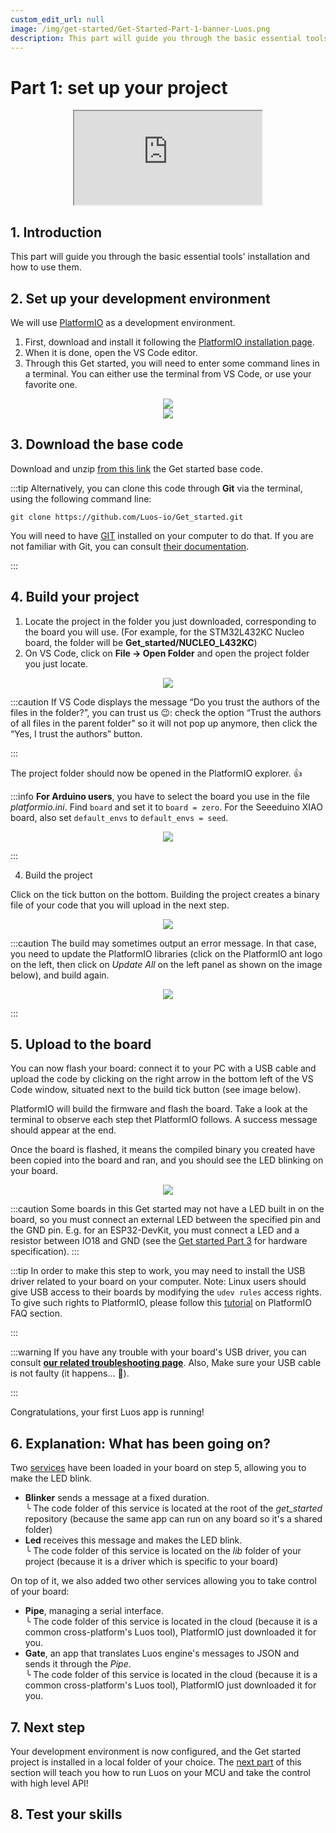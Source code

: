 ```yaml
---
custom_edit_url: null
image: /img/get-started/Get-Started-Part-1-banner-Luos.png
description: This part will guide you through the basic essential tools' installation and how to use them.
---
```



# Part 1: set up your project

<div align="center">
  <iframe
    className="player_iframe"
    src="https://www.youtube.com/embed/zxr1K7mDP2M?feature=oembed"
    allow="accelerometer; autoplay; encrypted-media; gyroscope; picture-in-picture; fullscreen"
  ></iframe>
</div>

## 1. Introduction

This part will guide you through the basic essential tools' installation and how to use them.

## 2. Set up your development environment

We will use <a href="https://platformio.org/platformio-ide" target="_blank" rel="external nofollow">PlatformIO</a> as a development environment.

1. First, download and install it following the <a href="https://platformio.org/install/ide?install=vscode" target="_blank" rel="external nofollow">PlatformIO installation page</a>.
2. When it is done, open the VS Code editor.
3. Through this Get started, you will need to enter some command lines in a terminal. You can either use the terminal from VS Code, or use your favorite one.

<div align="center">
  <Image
    src="/img/get-started/get-started-1.png"
    darkSrc="/img/get-started/get-started-1.png"
  />
</div>
<div align="center">
  <Image
    src="/img/get-started/get-started-1-1.png"
    darkSrc="/img/get-started/get-started-1-1.png"
  />
</div>

## 3. Download the base code

Download and unzip <a href="https://github.com/Luos-io/Get_started/archive/refs/heads/master.zip" target="_blank" rel="external nofollow">from this link</a> the Get started base code.

:::tip
Alternatively, you can clone this code through **Git** via the terminal, using the following command line:

```
git clone https://github.com/Luos-io/Get_started.git
```

You will need to have <a href="https://git-scm.com/downloads" target="_blank" rel="external nofollow">GIT</a> installed on your computer to do that. If you are not familiar with Git, you can consult <a href="https://git-scm.com/doc" target="_blank" rel="external nofollow">their documentation</a>.

:::

## 4. Build your project

1. Locate the project in the folder you just downloaded, corresponding to the board you will use. (For example, for the STM32L432KC Nucleo board, the folder will be **Get_started/NUCLEO_L432KC**)
2. On VS Code, click on **File → Open Folder** and open the project folder you just locate.

<div align="center">
  <Image
    src="/img/get-started/get-started-1-2.png"
    darkSrc="/img/get-started/get-started-1-2.png"
  />
</div>

:::caution
If VS Code displays the message “Do you trust the authors of the files in the folder?”, you can trust us 😉: check the option “Trust the authors of all files in the parent folder” so it will not pop up anymore, then click the “Yes, I trust the authors” button.

:::

The project folder should now be opened in the PlatformIO explorer. 👍

:::info
**For Arduino users**, you have to select the board you use in the file _platformio.ini_. Find `board` and set it to `board = zero`. 
For the Seeeduino XIAO board, also set `default_envs` to `default_envs = seed`. 

<div align="center">
  <Image
    src="/img/get-started/get-started-1-3.png"
    darkSrc="/img/get-started/get-started-1-3.png"
  />
</div>

:::

4. Build the project

Click on the tick button on the bottom. Building the project creates a binary file of your code that you will upload in the next step.

<div align="center">
  <Image
    src="/img/get-started/get-started-1-4.png"
    darkSrc="/img/get-started/get-started-1-4.png"
  />
</div>

:::caution
The build may sometimes output an error message. In that case, you need to update the PlatformIO libraries (click on the PlatformIO ant logo on the left, then click on _Update All_ on the left panel as shown on the image below), and build again.

<div align="center">
  <Image
    src="/img/get-started/get-started-1-5.png"
    darkSrc="/img/get-started/get-started-1-5.png"
  />
</div>

:::

## 5. Upload to the board

You can now flash your board: connect it to your PC with a USB cable and upload the code by clicking on the right arrow in the bottom left of the VS Code window, situated next to the build tick button (see image below).

PlatformIO will build the firmware and flash the board. Take a look at the terminal to observe each step thet PlatformIO follows. A success message should appear at the end.

Once the board is flashed, it means the compiled binary you created have been copied into the board and ran, and you should see the LED blinking on your board.

<div align="center">
  <Image
    src="/img/get-started/get-started-1-6.png"
    darkSrc="/img/get-started/get-started-1-6.png"
  />
</div>

:::caution
Some boards in this Get started may not have a LED built in on the board, so you must connect an external LED between the specified pin and the GND pin.
E.g. for an ESP32-DevKit, you must connect a LED and a resistor between IO18 and GND (see the [Get started Part 3](/tutorials/get-started/get-started3) for hardware specification).
:::

:::tip
In order to make this step to work, you may need to install the USB driver related to your board on your computer.
Note: Linux users should give USB access to their boards by modifying the `udev rules` access rights. To give such rights to PlatformIO, please follow this <a href="https://docs.platformio.org/en/latest/faq.html#platformio-udev-rules" target="_blank" rel="external nofollow">tutorial</a> on PlatformIO FAQ section.

:::

:::warning
If you have any trouble with your board's USB driver, you can consult **[our related troubleshooting page](/faq/dfu)**. Also, Make sure your USB cable is not faulty (it happens... 🤗).

:::

Congratulations, your first Luos app is running!

## 6. Explanation: What has been going on?

Two [services](/docs/luos-technology/services) have been loaded in your board on step 5, allowing you to make the LED blink.

- **Blinker** sends a message at a fixed duration.<br /> ╰ The code folder of this service is located at the root of the _get_started_ repository (because the same app can run on any board so it's a shared folder)
- **Led** receives this message and makes the LED blink.<br /> ╰ The code folder of this service is located on the _lib_ folder of your project (because it is a driver which is specific to your board)

On top of it, we also added two other services allowing you to take control of your board:

- **Pipe**, managing a serial interface.<br /> ╰ The code folder of this service is located in the cloud (because it is a common cross-platform's Luos tool), PlatformIO just downloaded it for you.
- **Gate**, an app that translates Luos engine's messages to JSON and sends it through the _Pipe_.<br /> ╰ The code folder of this service is located in the cloud (because it is a common cross-platform's Luos tool), PlatformIO just downloaded it for you.

## 7. Next step

Your development environment is now configured, and the Get started project is installed in a local folder of your choice. The [next part](/tutorials/get-started/get-started2) of this section will teach you how to run Luos on your MCU and take the control with high level API!

## 8. Test your skills

<Form id="uAfY4YhI" />


